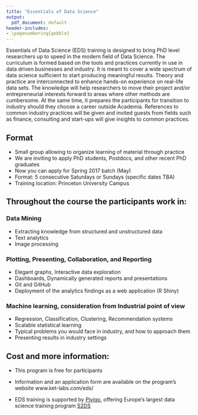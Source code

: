 ```yaml
---
title: "Essentials of Data Science"
output:
  pdf_document: default
header-includes:
- \pagenumbering{gobble}   
---
```


Essentials of Data Science (EDS) training is designed to bring PhD level researchers up to speed in the modern field of Data Science. The curriculum is formed based on the tools and practices currently in use in data driven businesses and industry. It is meant to cover a wide spectrum of data science sufficient to start producing meaningful results. Theory and practice are interconnected to enhance hands-on experience on real-life data sets. The knowledge will help researchers to move their project and/or entrepreneurial interests forward to areas where other methods are cumbersome. At the same time, it prepares the participants for transition to industry should they choose a career outside Academia. References to common industry practices will be given and invited guests from fields such as finance, consulting and start-ups will give insights to common practices.

## Format

* Small group allowing to organize learning of material through practice
* We are inviting to apply PhD students, Postdocs, and other recent PhD graduates
* Now you can apply for Spring 2017 batch (May)
* Format: 5 consecutive Saturdays or Sundays (specific dates TBA)
* Training location: Princeton University Campus


## Throughout the course the participants work in:

### Data Mining
* Extracting knowledge from structured and unstructured data
* Text analytics
* Image processing

### Plotting, Presenting, Collaboration, and Reporting
* Elegant graphs, Interactive data exploration
* Dashboards, Dynamically generated reports and presentations
* Git and GitHub
* Deployment of the analytics findings as a web application (R Shiny)

### Machine learning, consideration from Industrial point of view
* Regression, Classification, Clustering, Recommendation systems
* Scalable statistical learning
* Typical problems you would face in industry, and how to approach them
* Presenting results in industry settings

## Cost and more information: 

* This program is free for participants

* Information and an application form are available on the program's website 
www.ket-labs.com/eds/

* EDS training is supported by [Pivigo](https://www.pivigo.com/), offering Europe’s largest data science training program [S2DS](http://www.s2ds.org/) 

